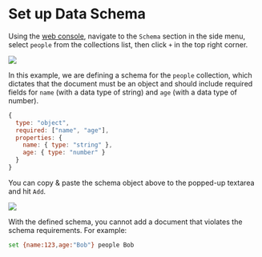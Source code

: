# Set up Data Schema

Using the [web console](https://console.weavedb.dev/), navigate to the `Schema` section in the side menu, select `people` from the collections list, then click `+` in the top right corner.

![](/img/quick-start-3.png)

In this example, we are defining a schema for the `people` collection, which dictates that the document must be an object and should include required fields for `name` (with a data type of string) and `age` (with a data type of number).

```js copy
{
  type: "object",
  required: ["name", "age"],
  properties: {
    name: { type: "string" },
    age: { type: "number" }
  }
}
```

You can copy & paste the schema object above to the popped-up textarea and hit `Add`.

![](/img/quick-start-4.png)

With the defined schema, you cannot add a document that violates the schema requirements. For example: 

```bash copy
set {name:123,age:"Bob"} people Bob
```

